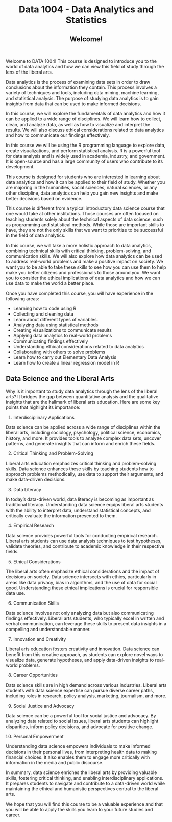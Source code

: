 <center>

# Data 1004 - Data Analytics and Statistics {.unnumbered}

## Welcome!

</center>

<br>

Welcome to DATA 1004! This course is designed to introduce you to the world of data analytics and how we can view this field of study through the lens of the liberal arts. <br>

Data analytics is the process of examining data sets in order to draw conclusions about the information they contain. This process involves a variety of techniques and tools, including data mining, machine learning, and statistical analysis. The purpose of studying data analytics is to gain insights from data that can be used to make informed decisions. <br>

In this course, we will explore the fundamentals of data analytics and how it can be applied to a wide range of disciplines. We will learn how to collect, clean, and analyze data, as well as how to visualize and interpret the results. We will also discuss ethical considerations related to data analytics and how to communicate our findings effectively.

In this course we will be using the R programming language to explore data, create visualizations, and perform statistical analysis. R is a powerful tool for data analysis and is widely used in academia, industry, and government. It is open-source and has a large community of users who contribute to its development.

This course is designed for students who are interested in learning about data analytics and how it can be applied to their field of study. Whether you are majoring in the humanities, social sciences, natural sciences, or any other discipline, data analytics can help you gain new insights and make better decisions based on evidence.

This course is different from a typical introductory data science course that one would take at other institutions. Those courses are often focused on teaching students solely about the technical aspects of data science, such as programming and statistical methods. While those are important skills to have, they are not the only skills that we want to prioritize to be successful in the field of data analytics.

In this course, we will take a more holistic approach to data analytics, combining technical skills with critical thinking, problem-solving, and communication skills. We will also explore how data analytics can be used to address real-world problems and make a positive impact on society. We want you to be able to take these skills to see how you can use them to help make you better citizens and professionals to those around you. We want you to consider the ethical implications of data analytics and how we can use data to make the world a better place.

Once you have completed this course, you will have experience in the following areas:

-   Learning how to code using R
-   Collecting and cleaning data
-   Learn about different types of variables.
-   Analyzing data using statistical methods
-   Creating visualizations to communicate results
-   Applying data analytics to real-world problems
-   Communicating findings effectively
-   Understanding ethical considerations related to data analytics
-   Collaborating with others to solve problems
-   Learn how to carry out Elementary Data Analysis
-   Learn how to create a linear regression model in R

## Data Science and the Liberal Arts

Why is it important to study data analytics through the lens of the liberal arts? It bridges the gap between quantitative analysis and the qualitative insights that are the hallmark of liberal arts education. Here are some key points that highlight its importance:

1.  Interdisciplinary Applications

Data science can be applied across a wide range of disciplines within the liberal arts, including sociology, psychology, political science, economics, history, and more. It provides tools to analyze complex data sets, uncover patterns, and generate insights that can inform and enrich these fields.

2.  Critical Thinking and Problem-Solving

Liberal arts education emphasizes critical thinking and problem-solving skills. Data science enhances these skills by teaching students how to approach problems methodically, use data to support their arguments, and make data-driven decisions.

3.  Data Literacy

In today's data-driven world, data literacy is becoming as important as traditional literacy. Understanding data science equips liberal arts students with the ability to interpret data, understand statistical concepts, and critically evaluate the information presented to them.

4.  Empirical Research

Data science provides powerful tools for conducting empirical research. Liberal arts students can use data analysis techniques to test hypotheses, validate theories, and contribute to academic knowledge in their respective fields.

5.  Ethical Considerations

The liberal arts often emphasize ethical considerations and the impact of decisions on society. Data science intersects with ethics, particularly in areas like data privacy, bias in algorithms, and the use of data for social good. Understanding these ethical implications is crucial for responsible data use.

6.  Communication Skills

Data science involves not only analyzing data but also communicating findings effectively. Liberal arts students, who typically excel in written and verbal communication, can leverage these skills to present data insights in a compelling and understandable manner.

7.  Innovation and Creativity

Liberal arts education fosters creativity and innovation. Data science can benefit from this creative approach, as students can explore novel ways to visualize data, generate hypotheses, and apply data-driven insights to real-world problems.

8.  Career Opportunities

Data science skills are in high demand across various industries. Liberal arts students with data science expertise can pursue diverse career paths, including roles in research, policy analysis, marketing, journalism, and more.

9.  Social Justice and Advocacy

Data science can be a powerful tool for social justice and advocacy. By analyzing data related to social issues, liberal arts students can highlight disparities, inform policy decisions, and advocate for positive change.

10. Personal Empowerment

Understanding data science empowers individuals to make informed decisions in their personal lives, from interpreting health data to making financial choices. It also enables them to engage more critically with information in the media and public discourse.

In summary, data science enriches the liberal arts by providing valuable skills, fostering critical thinking, and enabling interdisciplinary applications. It prepares students to navigate and contribute to a data-driven world while maintaining the ethical and humanistic perspectives central to the liberal arts.

We hope that you will find this course to be a valuable experience and that you will be able to apply the skills you learn to your future studies and career.
